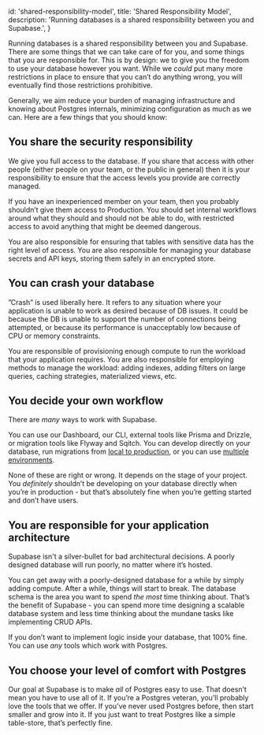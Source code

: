 
  id: 'shared-responsibility-model',
  title: 'Shared Responsibility Model',
  description: 'Running databases is a shared responsibility between you and Supabase.',
}

Running databases is a shared responsibility between you and Supabase. There are some things that we can take care of for you, and some things that you are responsible for. This is by design: we to give you the freedom to use your database however you want. While we _could_ put many more restrictions in place to ensure that you can’t do anything wrong, you will eventually find those restrictions prohibitive.

Generally, we aim reduce your burden of managing infrastructure and knowing about Postgres internals, minimizing configuration as much as we can. Here are a few things that you should know:

## You share the security responsibility

We give you full access to the database. If you share that access with other people (either people on your team, or the public in general) then it is your responsibility to ensure that the access levels you provide are correctly managed.

If you have an inexperienced member on your team, then you probably shouldn’t give them access to Production. You should set internal workflows around what they should and should not be able to do, with restricted access to avoid anything that might be deemed dangerous.

You are also responsible for ensuring that tables with sensitive data has the right level of access. You are also responsible for managing your database secrets and API keys, storing them safely in an encrypted store.

## You can crash your database

”Crash” is used liberally here. It refers to any situation where your application is unable to work as desired because of DB issues. It could be because the DB is unable to support the number of connections being attempted, or because its performance is unacceptably low because of CPU or memory constraints.

You are responsible of provisioning enough compute to run the workload that your application requires. You are also responsible for employing methods to manage the workload: adding indexes, adding filters on large queries, caching strategies, materialized views, etc.

## You decide your own workflow

There are _many_ ways to work with Supabase.

You can use our Dashboard, our CLI, external tools like Prisma and Drizzle, or migration tools like Flyway and Sqitch. You can develop directly on your database, run migrations from [local to production](/docs/guides/getting-started/local-development), or you can use [multiple environments](/docs/guides/cli/managing-environments).

None of these are right or wrong. It depends on the stage of your project. You _definitely_ shouldn’t be developing on your database directly when you’re in production - but that’s absolutely fine when you’re getting started and don’t have users.

## You are responsible for your application architecture

Supabase isn't a silver-bullet for bad architectural decisions. A poorly designed database will run poorly, no matter where it’s hosted.

You can get away with a poorly-designed database for a while by simply adding compute. After a while, things will start to break. The database schema is the area you want to spend _the most_ time thinking about. That’s the benefit of Supabase - you can spend more time designing a scalable database system and less time thinking about the mundane tasks like implementing CRUD APIs.

If you don’t want to implement logic inside your database, that 100% fine. You can use _any_ tools which work with Postgres.

## You choose your level of comfort with Postgres

Our goal at Supabase is to make _all_ of Postgres easy to use. That doesn’t mean you have to use all of it. If you’re a Postgres veteran, you’ll probably love the tools that we offer. If you’ve never used Postgres before, then start smaller and grow into it. If you just want to treat Postgres like a simple table-store, that’s perfectly fine.


